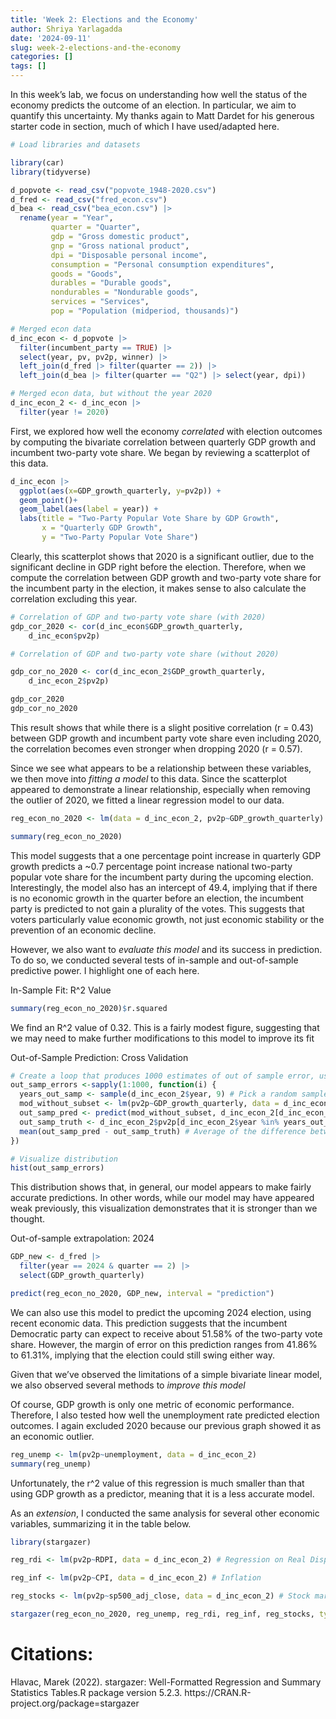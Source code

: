 ```yaml
---
title: 'Week 2: Elections and the Economy'
author: Shriya Yarlagadda
date: '2024-09-11'
slug: week-2-elections-and-the-economy
categories: []
tags: []
---
```

In this week's lab, we focus on understanding how well the status of the economy predicts the outcome of an election. In particular, we aim to quantify this uncertainty. My thanks again to Matt Dardet for his generous starter code in section, much of which I have used/adapted here. 

```r
# Load libraries and datasets

library(car)
library(tidyverse)

d_popvote <- read_csv("popvote_1948-2020.csv")
d_fred <- read_csv("fred_econ.csv")
d_bea <- read_csv("bea_econ.csv") |> 
  rename(year = "Year",
         quarter = "Quarter", 
         gdp = "Gross domestic product", 
         gnp = "Gross national product", 
         dpi = "Disposable personal income", 
         consumption = "Personal consumption expenditures", 
         goods = "Goods", 
         durables = "Durable goods", 
         nondurables = "Nondurable goods", 
         services = "Services", 
         pop = "Population (midperiod, thousands)")

# Merged econ data
d_inc_econ <- d_popvote |> 
  filter(incumbent_party == TRUE) |> 
  select(year, pv, pv2p, winner) |> 
  left_join(d_fred |> filter(quarter == 2)) |> 
  left_join(d_bea |> filter(quarter == "Q2") |> select(year, dpi))

# Merged econ data, but without the year 2020
d_inc_econ_2 <- d_inc_econ |>
  filter(year != 2020)
```

First, we explored how well the economy *correlated* with election outcomes by computing the bivariate correlation between quarterly GDP growth and incumbent two-party vote share. We began by reviewing a scatterplot of this data.

```r
d_inc_econ |>
  ggplot(aes(x=GDP_growth_quarterly, y=pv2p)) +
  geom_point()+
  geom_label(aes(label = year)) +
  labs(title = "Two-Party Popular Vote Share by GDP Growth",
       x = "Quarterly GDP Growth",
       y = "Two-Party Popular Vote Share")
```

Clearly, this scatterplot shows that 2020 is a significant outlier, due to the significant decline in GDP right before the election. Therefore, when we compute the correlation between GDP growth and two-party vote share for the incumbent party in the election, it makes sense to also calculate the correlation excluding this year.

```r
# Correlation of GDP and two-party vote share (with 2020)
gdp_cor_2020 <- cor(d_inc_econ$GDP_growth_quarterly, 
    d_inc_econ$pv2p)

# Correlation of GDP and two-party vote share (without 2020)

gdp_cor_no_2020 <- cor(d_inc_econ_2$GDP_growth_quarterly, 
    d_inc_econ_2$pv2p)

gdp_cor_2020 
gdp_cor_no_2020
```

This result shows that while there is a slight positive correlation (r = 0.43) between GDP growth and incumbent party vote share even including 2020, the correlation becomes even stronger when dropping 2020 (r = 0.57). 

Since we see what appears to be a relationship between these variables, we then move into *fitting a model* to this data. Since the scatterplot appeared to demonstrate a linear relationship, especially when removing the outlier of 2020, we fitted a linear regression model to our data. 

```r
reg_econ_no_2020 <- lm(data = d_inc_econ_2, pv2p~GDP_growth_quarterly)

summary(reg_econ_no_2020)
```

This model suggests that a one percentage point increase in quarterly GDP growth predicts a ~0.7 percentage point increase national two-party popular vote share for the incumbent party during the upcoming election. Interestingly, the model also has an intercept of 49.4, implying that if there is no economic growth in the quarter before an election, the incumbent party is predicted to not gain a plurality of the votes. This suggests that voters particularly value economic growth, not just economic stability or the prevention of an economic decline.

However, we also want to *evaluate this model* and its success in prediction. To do so, we conducted several tests of in-sample and out-of-sample predictive power. I highlight one of each here.

In-Sample Fit: R^2 Value

```r
summary(reg_econ_no_2020)$r.squared
```

We find an R^2 value of 0.32. This is a fairly modest figure, suggesting that we may need to make further modifications to this model to improve its fit

Out-of-Sample Prediction: Cross Validation

```r
# Create a loop that produces 1000 estimates of out of sample error, using a random subset that is taken out
out_samp_errors <-sapply(1:1000, function(i) {
  years_out_samp <- sample(d_inc_econ_2$year, 9) # Pick a random sample of years to extract from our dataset, and try to predict their outcomes later based on the other data
  mod_without_subset <- lm(pv2p~GDP_growth_quarterly, data = d_inc_econ_2[!(d_inc_econ_2$year %in% years_out_samp),])# Fit model without subset
  out_samp_pred <- predict(mod_without_subset, d_inc_econ_2[d_inc_econ_2$year %in% years_out_samp,]) # Predict values for years taken out based on model fit without them
  out_samp_truth <- d_inc_econ_2$pv2p[d_inc_econ_2$year %in% years_out_samp] # Real values for years taken out
  mean(out_samp_pred - out_samp_truth) # Average of the difference between truth
})

# Visualize distribution
hist(out_samp_errors)

```

This distribution shows that, in general, our model appears to make fairly accurate predictions. In other words, while our model may have appeared weak previously, this visualization demonstrates that it is stronger than we thought.

Out-of-sample extrapolation: 2024

```r
GDP_new <- d_fred |>
  filter(year == 2024 & quarter == 2) |>
  select(GDP_growth_quarterly)

predict(reg_econ_no_2020, GDP_new, interval = "prediction")
```

We can also use this model to predict the upcoming 2024 election, using recent economic data. This prediction suggests that the incumbent Democratic party can expect to receive about 51.58% of the two-party vote share. However, the margin of error on this prediction ranges from 41.86% to 61.31%, implying that the election could still swing either way.

Given that we've observed the limitations of a simple bivariate linear model, we also observed several methods to *improve this model*

Of course, GDP growth is only one metric of economic performance. Therefore, I also tested how well the unemployment rate predicted election outcomes. I again excluded 2020 because our previous graph showed it as an economic outlier. 

```r
reg_unemp <- lm(pv2p~unemployment, data = d_inc_econ_2)
summary(reg_unemp)

```

Unfortunately, the r^2 value of this regression is much smaller than that using GDP growth as a predictor, meaning that it is a less accurate model.

As an *extension*, I conducted the same analysis for several other economic variables, summarizing it in the table below.

```r
library(stargazer)

reg_rdi <- lm(pv2p~RDPI, data = d_inc_econ_2) # Regression on Real Disposable Income

reg_inf <- lm(pv2p~CPI, data = d_inc_econ_2) # Inflation

reg_stocks <- lm(pv2p~sp500_adj_close, data = d_inc_econ_2) # Stock market performance

stargazer(reg_econ_no_2020, reg_unemp, reg_rdi, reg_inf, reg_stocks, type = "html")

```

# Citations:

Hlavac, Marek (2022). stargazer: Well-Formatted Regression and Summary Statistics Tables.R package version 5.2.3. https://CRAN.R-project.org/package=stargazer 



